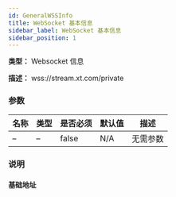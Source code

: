 ```yaml
---
id: GeneralWSSInfo
title: WebSocket 基本信息
sidebar_label: WebSocket 基本信息
sidebar_position: 1
---
```


**类型：** Websocket 信息

**描述：**  wss://stream.xt.com/private

### 参数

| 名称 | 类型 | 是否必须 | 默认值 | 描述       |
| ---- | ---- | -------- | ------ | ---------- |
| –    | –    | false    | N/A    | 无需参数   |

### 说明

#### 基础地址
